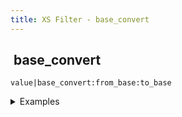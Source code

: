 ```yaml
---
title: XS Filter - base_convert
---
```


## <img src="../assets/docuBadge (11).png" alt="" data-size="line"> base\_convert <a href="#xs-base_convert" id="xs-base_convert"></a>

`value|base_convert:from_base:to_base`

<details>

<summary>Examples</summary>

```javascript
"FF"|base_convert:"16":"10"    // Returns "255" (hex to decimal)
"1010"|base_convert:"2":"10"   // Returns "10" (binary to decimal)
```

</details>
